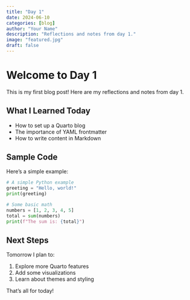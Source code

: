 ```yaml
---
title: "Day 1"
date: 2024-06-10
categories: [blog]
author: "Your Name"
description: "Reflections and notes from day 1."
image: "featured.jpg"
draft: false
---
```


# Welcome to Day 1

This is my first blog post! Here are my reflections and notes from day 1.

## What I Learned Today

- How to set up a Quarto blog
- The importance of YAML frontmatter
- How to write content in Markdown

## Sample Code

Here's a simple example:

```python
# A simple Python example
greeting = "Hello, world!"
print(greeting)

# Some basic math
numbers = [1, 2, 3, 4, 5]
total = sum(numbers)
print(f"The sum is: {total}")
```

## Next Steps

Tomorrow I plan to:

1. Explore more Quarto features
2. Add some visualizations
3. Learn about themes and styling

That's all for today!

